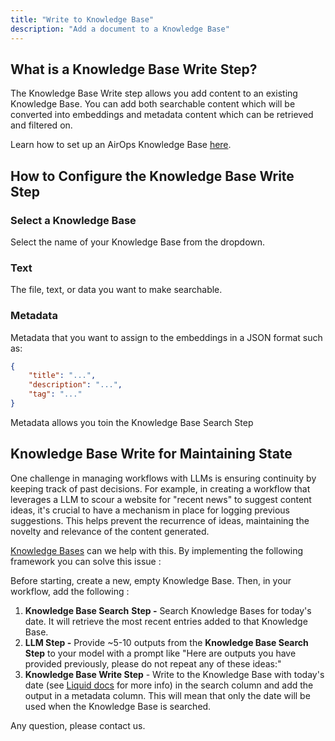 ```yaml
---
title: "Write to Knowledge Base"
description: "Add a document to a Knowledge Base"
---
```


## What is a Knowledge Base Write Step?

The Knowledge Base Write step allows you add content to an existing Knowledge Base. You can add both searchable content which will be converted into embeddings and metadata content which can be retrieved and filtered on.

Learn how to set up an AirOps Knowledge Base [here](/your-data/memory-stores).

## How to Configure the Knowledge Base Write Step

### Select a Knowledge Base

Select the name of your Knowledge Base from the dropdown.

### Text

The file, text, or data you want to make searchable.

### Metadata

Metadata that you want to assign to the embeddings in a JSON format such as:

```json
{
    "title": "...",
    "description": "...",
    "tag": "..."
}
```

<Info>
Metadata allows you toin the Knowledge Base Search Step
</Info>

## Knowledge Base Write for Maintaining State

One challenge in managing workflows with LLMs is ensuring continuity by keeping track of past decisions. For example, in creating a workflow that leverages a LLM to scour a website for "recent news" to suggest content ideas, it's crucial to have a mechanism in place for logging previous suggestions. This helps prevent the recurrence of ideas, maintaining the novelty and relevance of the content generated.

[Knowledge Bases](/your-data/memory-stores) can we help with this. By implementing the following framework you can solve this issue :

Before starting, create a new, empty Knowledge Base. Then, in your workflow, add the following :

1. **Knowledge Base Search** **Step -** Search Knowledge Bases for today's date. It will retrieve the most recent entries added to that Knowledge Base.
2. **LLM Step -** Provide ~5-10 outputs from the **Knowledge Base Search Step** to your model with a prompt like "Here are outputs you have provided previously, please do not repeat any of these ideas:"
3. **Knowledge Base Write Step** - Write to the Knowledge Base with today's date (see [Liquid docs](https://shopify.github.io/liquid/filters/date/) for more info) in the search column and add the output in a metadata column. This will mean that only the date will be used when the Knowledge Base is searched.

Any question, please contact us.

